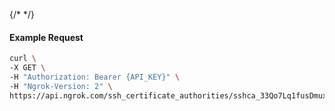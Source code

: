 {/* <!-- Code generated for API Clients. DO NOT EDIT. --> */}

#### Example Request
```bash
curl \
-X GET \
-H "Authorization: Bearer {API_KEY}" \
-H "Ngrok-Version: 2" \
https://api.ngrok.com/ssh_certificate_authorities/sshca_33Qo7Lq1fusDmuxzXA6eCFOIs0S
```